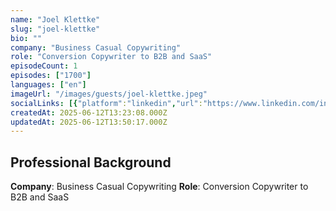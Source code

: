 ```yaml
---
name: "Joel Klettke"
slug: "joel-klettke"
bio: ""
company: "Business Casual Copywriting"
role: "Conversion Copywriter to B2B and SaaS"
episodeCount: 1
episodes: ["1700"]
languages: ["en"]
imageUrl: "/images/guests/joel-klettke.jpeg"
socialLinks: [{"platform":"linkedin","url":"https://www.linkedin.com/in/joelklettke/"}]
createdAt: 2025-06-12T13:23:08.000Z
updatedAt: 2025-06-12T13:50:17.000Z
---
```


## Professional Background

**Company**: Business Casual Copywriting
**Role**: Conversion Copywriter to B2B and SaaS
